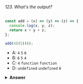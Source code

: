 ###### 123. What's the output?

```javascript
const add = (x) => (y) => (z) => {
  console.log(x, y, z);
  return x + y + z;
};

add(4)(5)(6);
```

- A: `4` `5` `6`
- B: `6` `5` `4`
- C: `4` `function` `function`
- D: `undefined` `undefined` `6`

<details>
<summary>
<b>Answer</b>
</summary>

#### Answer: A

The `add` function returns an arrow function, which returns an arrow function, which returns an arrow function (still with me?). The first function receives an argument `x` with the value of `4`. We invoke the second function, which receives an argument `y` with the value `5`. Then we invoke the third function, which receives an argument `z` with the value `6`. When we're trying to access the value `x`, `y` and `z` within the last arrow function, the JS engine goes up the scope chain in order to find the values for `x` and `y` accordingly. This returns `4` `5` `6`.

</details>
